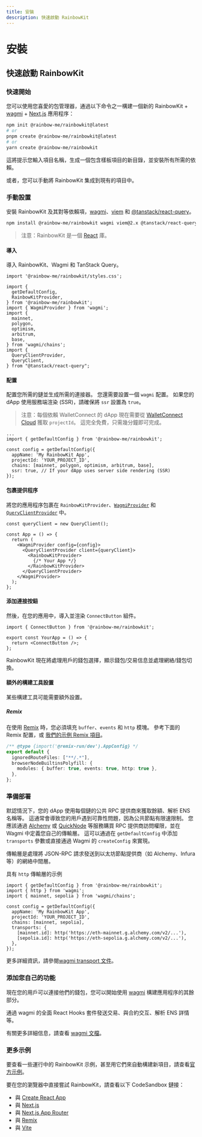 ```yaml
---
title: 安裝
description: 快速啟動 RainbowKit
---
```


# 安裝

## 快速啟動 RainbowKit

### 快速開始

您可以使用您喜愛的包管理器，通過以下命令之一構建一個新的 RainbowKit + [wagmi](https://wagmi.sh) + [Next.js](https://nextjs.org) 應用程序：

```bash
npm init @rainbow-me/rainbowkit@latest
# or
pnpm create @rainbow-me/rainbowkit@latest
# or
yarn create @rainbow-me/rainbowkit
```

這將提示您輸入項目名稱，生成一個包含樣板項目的新目錄，並安裝所有所需的依賴。

或者，您可以手動將 RainbowKit 集成到現有的項目中。

### 手動設置

安裝 RainbowKit 及其對等依賴項，[wagmi](https://wagmi.sh/)、[viem](https://viem.sh) 和 [@tanstack/react-query](https://tanstack.com/query/v5)。

```bash
npm install @rainbow-me/rainbowkit wagmi viem@2.x @tanstack/react-query
```

> 注意：RainbowKit 是一個 [React](https://reactjs.org/) 庫。

#### 導入

導入 RainbowKit、Wagmi 和 TanStack Query。

```tsx
import '@rainbow-me/rainbowkit/styles.css';

import {
  getDefaultConfig,
  RainbowKitProvider,
} from '@rainbow-me/rainbowkit';
import { WagmiProvider } from 'wagmi';
import {
  mainnet,
  polygon,
  optimism,
  arbitrum,
  base,
} from 'wagmi/chains';
import {
  QueryClientProvider,
  QueryClient,
} from "@tanstack/react-query";
```

#### 配置

配置您所需的鏈並生成所需的連接器。 您還需要設置一個 `wagmi` 配置。 如果您的 dApp 使用服務端渲染 (SSR)，請確保將 `ssr` 設置為 `true`。

> 注意：每個依賴 WalletConnect 的 dApp 現在需要從 [WalletConnect Cloud](https://cloud.walletconnect.com/) 獲取 `projectId`。 這完全免費，只需幾分鐘即可完成。

```tsx line=4-99
...
import { getDefaultConfig } from '@rainbow-me/rainbowkit';

const config = getDefaultConfig({
  appName: 'My RainbowKit App',
  projectId: 'YOUR_PROJECT_ID',
  chains: [mainnet, polygon, optimism, arbitrum, base],
  ssr: true, // If your dApp uses server side rendering (SSR)
});
```

#### 包裹提供程序

將您的應用程序包裹在 `RainbowKitProvider`、[`WagmiProvider`](https://wagmi.sh/react/api/WagmiProvider#wagmiprovider) 和 [`QueryClientProvider`](https://tanstack.com/query/v4/docs/framework/react/reference/QueryClientProvider) 中。

```tsx
const queryClient = new QueryClient();

const App = () => {
  return (
    <WagmiProvider config={config}>
      <QueryClientProvider client={queryClient}>
        <RainbowKitProvider>
          {/* Your App */}
        </RainbowKitProvider>
      </QueryClientProvider>
    </WagmiProvider>
  );
};
```

#### 添加連接按鈕

然後，在您的應用中，導入並渲染 `ConnectButton` 組件。

```tsx
import { ConnectButton } from '@rainbow-me/rainbowkit';

export const YourApp = () => {
  return <ConnectButton />;
};
```

RainbowKit 現在將處理用戶的錢包選擇，顯示錢包/交易信息並處理網絡/錢包切換。

#### 額外的構建工具設置

某些構建工具可能需要額外設置。

##### Remix

在使用 [Remix](https://remix.run) 時，您必須填充 `buffer`、`events` 和 `http` 模塊。 參考下面的 Remix 配置，或 [我們的示例 Remix 項目](https://github.com/rainbow-me/rainbowkit/blob/main/examples/with-remix)。

```ts
/** @type {import('@remix-run/dev').AppConfig} */
export default {
  ignoredRouteFiles: ["**/.*"],
  browserNodeBuiltinsPolyfill: {
    modules: { buffer: true, events: true, http: true },
  },
};
```

### 準備部署

默認情況下，您的 dApp 使用每個鏈的公共 RPC 提供商來獲取餘額、解析 ENS 名稱等。 這通常會導致您的用戶遇到可靠性問題，因為公共節點有限速限制。 您應該通過 [Alchemy](https://www.alchemy.com/) 或 [QuickNode](https://www.quicknode.com/) 等服務購買 RPC 提供商訪問權限，並在 Wagmi 中定義您自己的傳輸層。 這可以通過在 `getDefaultConfig` 中添加 `transports` 參數或直接通過 Wagmi 的 `createConfig` 來實現。

傳輸層是處理將 JSON-RPC 請求發送到以太坊節點提供商（如 Alchemy、Infura 等）的網絡中間層。

具有 `http` 傳輸層的示例

```tsx
import { getDefaultConfig } from '@rainbow-me/rainbowkit';
import { http } from 'wagmi';
import { mainnet, sepolia } from 'wagmi/chains';

const config = getDefaultConfig({
  appName: 'My RainbowKit App',
  projectId: 'YOUR_PROJECT_ID',
  chains: [mainnet, sepolia],
  transports: {
    [mainnet.id]: http('https://eth-mainnet.g.alchemy.com/v2/...'),
    [sepolia.id]: http('https://eth-sepolia.g.alchemy.com/v2/...'),
  },
});
```

更多詳細資訊，請參閱[wagmi transport 文件](https://wagmi.sh/core/api/transports#transports)。

### 添加您自己的功能

現在您的用戶可以連接他們的錢包，您可以開始使用 [wagmi](https://wagmi.sh) 構建應用程序的其餘部分。

通過 wagmi 的全面 React Hooks 套件發送交易、與合約交互、解析 ENS 詳情等。

有關更多詳細信息，請查看 [wagmi 文檔](https://wagmi.sh)。

### 更多示例

要查看一些運行中的 RainbowKit 示例，甚至用它們來自動構建新項目，請查看[官方示例](https://github.com/rainbow-me/rainbowkit/tree/main/examples)。

要在您的瀏覽器中直接嘗試 RainbowKit，請查看以下 CodeSandbox 鏈接：

- 與 [Create React App](https://codesandbox.io/p/sandbox/github/rainbow-me/rainbowkit/tree/main/examples/with-create-react-app)
- 與 [Next.js](https://codesandbox.io/p/sandbox/github/rainbow-me/rainbowkit/tree/main/examples/with-next)
- 與 [Next.js App Router](https://codesandbox.io/p/sandbox/github/rainbow-me/rainbowkit/tree/main/examples/with-next-app)
- 與 [Remix](https://codesandbox.io/p/sandbox/github/rainbow-me/rainbowkit/tree/main/examples/with-remix)
- 與 [Vite](https://codesandbox.io/p/sandbox/github/rainbow-me/rainbowkit/tree/main/examples/with-vite)
